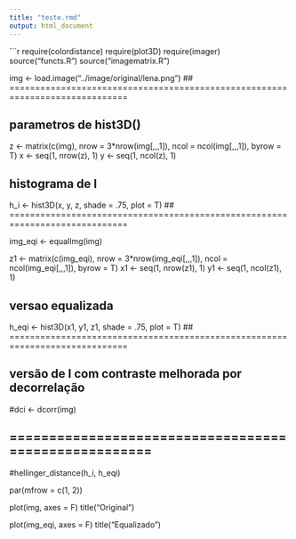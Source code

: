 ```yaml
---
title: "teste.rmd"
output: html_document
---
```


```r

require(colordistance)
require(plot3D)
require(imager)
source("functs.R")
source("imagematrix.R")

img <- load.image("../image/original/lena.png")
## =============================================================================

## parametros de hist3D()
z <- matrix(c(img), nrow = 3*nrow(img[,,,1]), 
            ncol = ncol(img[,,,1]), byrow = T)
x <- seq(1, nrow(z), 1)
y <- seq(1, ncol(z), 1)

## histograma de I
h_i <- hist3D(x, y, z, shade = .75, plot = T)
## =============================================================================

img_eqi <- equalImg(img)

z1 <- matrix(c(img_eqi), nrow = 3*nrow(img_eqi[,,,1]), 
            ncol = ncol(img_eqi[,,,1]), byrow = T)
x1 <- seq(1, nrow(z1), 1)
y1 <- seq(1, ncol(z1), 1)

## versao equalizada
h_eqi <- hist3D(x1, y1, z1, shade = .75, plot = T)
## =============================================================================

## versão de I com contraste melhorada por decorrelação
#dci <- dcorr(img)

## =====================================================

#hellinger_distance(h_i, h_eqi)

par(mfrow = c(1, 2))

plot(img, axes = F)
title("Original")

plot(img_eqi, axes = F)
title("Equalizado")
